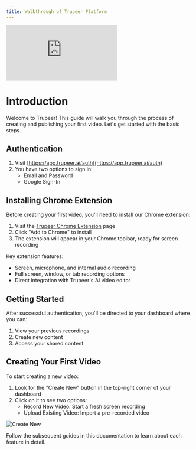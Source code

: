```yaml
---
title: Walkthrough of Trupeer Platform
---
```


<iframe
  src="https://www.youtube.com/embed/OrXK8RgVlHU"
  title="Trupeer.ai Platform Walkthrough"
  className="w-full aspect-video rounded-lg overflow-hidden"
  frameborder="0"
  allowfullscreen="true"
  allow="accelerometer; autoplay; clipboard-write; encrypted-media; gyroscope; picture-in-picture; web-share"
  referrerpolicy="strict-origin-when-cross-origin"
></iframe>

# Introduction

Welcome to Trupeer! This guide will walk you through the process of creating and publishing your first video. Let's get started with the basic steps.

## Authentication

1. Visit [https://app.trupeer.ai/auth](https://app.trupeer.ai/auth)
2. You have two options to sign in:
   - Email and Password
   - Google Sign-In

## Installing Chrome Extension

Before creating your first video, you'll need to install our Chrome extension:

1. Visit the [Trupeer Chrome Extension](https://chromewebstore.google.com/detail/trupeer-ai-screen-recorde/doedlfgeilocafjipkkhegndbhlkoedo) page
2. Click "Add to Chrome" to install
3. The extension will appear in your Chrome toolbar, ready for screen recording

Key extension features:

- Screen, microphone, and internal audio recording
- Full screen, window, or tab recording options
- Direct integration with Trupeer's AI video editor

## Getting Started

After successful authentication, you'll be directed to your dashboard where you can:

1. View your previous recordings
2. Create new content
3. Access your shared content

## Creating Your First Video

To start creating a new video:

1. Look for the "Create New" button in the top-right corner of your dashboard
2. Click on it to see two options:
   - Record New Video: Start a fresh screen recording
   - Upload Existing Video: Import a pre-recorded video

![Create New](images/intro/image1.jpg)

Follow the subsequent guides in this documentation to learn about each feature in detail.
